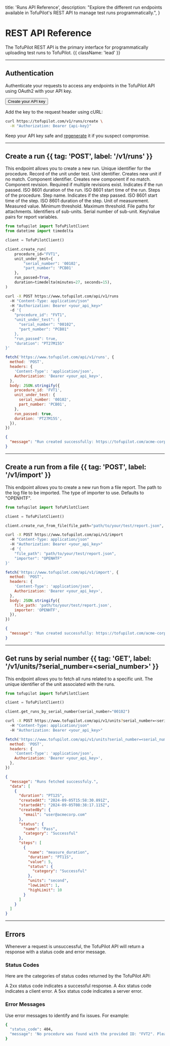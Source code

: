  title: 'Runs API Reference',
  description:
    "Explore the different run endpoints available in TofuPilot's REST API to manage test runs programmatically.",
}

# REST API Reference

The TofuPilot REST API is the primary interface for programmatically uploading test runs to TofuPilot. {{ className: 'lead' }}

---

## Authentication

Authenticate your requests to access any endpoints in the TofuPilot API using OAuth2 with your API key.

<div className="not-prose mt-8">
  <Button href="/user-management#api-key" variant="text" arrow="right">
    Create your API key
  </Button>
</div>

Add the key to the request header using cURL:

```bash
curl https://tofupilot.com/v1/runs/create \
  -H "Authorization: Bearer {api-key}"
```

Keep your API key safe and [regenerate](/user-management#api-key) it if you suspect compromise.

---

## Create a run {{ tag: 'POST', label: '/v1/runs' }}

<Row>
  <Col>
    This endpoint allows you to create a new run.
    <Properties>
      <Property name="procedure_id" type="string, required">
        Unique identifier for the procedure.
      </Property>
      <Property name="unit_under_test" type="record, required">
        Record of the unit under test.
      </Property>
      <Property name="serial_number" type="string, required" indent>
        Unit identifier. Creates new unit if no match.
      </Property>
      <Property name="part_number" type="string, optional" indent>
        Component identifier. Creates new component if no match.
      </Property>
      <Property name="revision" type="string, optional" indent>
        Component revision. Required if multiple revisions exist.
      </Property>
      <Property name="run_passed" type="boolean, required">
        Indicates if the run passed.
      </Property>
      <Property name="duration" type="string, required">
        ISO 8601 duration of the run.
      </Property>
      <Property name="started_at" type="string">
        ISO 8601 start time of the run.
      </Property>
      <Property name="steps" type="array, optional">
        Steps of the procedure.
      </Property>
      <Property name="name" type="string, required" indent>
        Step name.
      </Property>
      <Property name="step_passed" type="boolean, required" indent>
        Indicates if the step passed.
      </Property>
      <Property name="started_at" type="string, required" indent>
        ISO 8601 start time of the step.
      </Property>
      <Property name="duration" type="string, required" indent>
        ISO 8601 duration of the step.
      </Property>
      <Property name="measurement_unit" type="string, optional" indent>
        Unit of measurement.
      </Property>
      <Property name="measurement_value" type="float, optional" indent>
        Measured value.
      </Property>
      <Property name="limit_low" type="float, optional" indent>
        Minimum threshold.
      </Property>
      <Property name="limit_high" type="float, optional" indent>
        Maximum threshold.
      </Property>
      <Property name="attachments" type="array(string), optional">
        File paths for attachments.
      </Property>
      <Property name="sub_units" type="array(record), optional">
        Identifiers of sub-units.
      </Property>
      <Property name="serial_number" type="string, required" indent>
        Serial number of sub-unit.
      </Property>
      <Property name="report_variables" type="record(string, string)">
        Key/value pairs for report variables.
      </Property>
    </Properties>
  </Col>

  <Col sticky>
    <CodeGroup title="Request" tag="POST" label="/v1/runs">

```python
from tofupilot import TofuPilotClient
from datetime import timedelta

client = TofuPilotClient()

client.create_run(
    procedure_id="FVT1",
    unit_under_test={
        "serial_number": '00102',
        "part_number": 'PCB01'
    },
    run_passed=True,
    duration=timedelta(minutes=27, seconds=15),
)
```

```bash {{ title: 'cURL' }}
curl -X POST https://www.tofupilot.com/api/v1/runs
  -H "Content-Type: application/json"
  -H "Authorization: Bearer <your_api_key>"
  -d '{
    "procedure_id": "FVT1",
    "unit_under_test": {
      "serial_number": "00102",
      "part_number": "PCB01"
    },
    "run_passed": true,
    "duration": "PT27M15S"
}'
```

```js
fetch('https://www.tofupilot.com/api/v1/runs', {
  method: 'POST',
  headers: {
    'Content-Type': 'application/json',
    Authorization: 'Bearer <your_api_key>',
  },
  body: JSON.stringify({
    procedure_id: 'FVT1',
    unit_under_test: {
      serial_number: '00102',
      part_number: 'PCB01',
    },
    run_passed: true,
    duration: 'PT27M15S',
  }),
})
```

</CodeGroup>

```json {{ title: 'Response' }}
{
  "message": "Run created successfully: https://tofupilot.com/acme-corp/runs/your-new-run"
}
```

</Col>

</Row>

---

## Create a run from a file {{ tag: 'POST', label: '/v1/import' }}

<Row>
  <Col>
    This endpoint allows you to create a new run from a file report.
    <Properties>
      <Property name="file_path" type="string, required">
        The path to the log file to be imported.
      </Property>
      <Property name="importer" type="string, optional">
        The type of importer to use. Defaults to "OPENHTF".
      </Property>
    </Properties>
  </Col>

  <Col sticky>
    <CodeGroup title="Request" tag="POST" label="/v1/import">

```python
from tofupilot import TofuPilotClient

client = TofuPilotClient()

client.create_run_from_file(file_path="path/to/your/test/report.json", importer="OPENHTF")
```

```bash {{ title: 'cURL' }}
curl -X POST https://www.tofupilot.com/api/v1/import
  -H "Content-Type: application/json"
  -H "Authorization: Bearer <your_api_key>"
  -d '{
    "file_path": "path/to/your/test/report.json",
    "importer": "OPENHTF"
}'
```

```js
fetch('https://www.tofupilot.com/api/v1/import', {
  method: 'POST',
  headers: {
    'Content-Type': 'application/json',
    Authorization: 'Bearer <your_api_key>',
  },
  body: JSON.stringify({
    file_path: 'path/to/your/test/report.json',
    importer: 'OPENHTF',
  }),
})
```

</CodeGroup>

```json {{ title: 'Response' }}
{
  "message": "Run created successfully: https://tofupilot.com/acme-corp/runs/your-new-run"
}
```

</Col>
</Row>

---

## Get runs by serial number {{ tag: 'GET', label: '/v1/units/?serial_number=<serial_number>' }}

<Row>
  <Col>
    This endpoint allows you to fetch all runs related to a specific unit.
    <Properties>
      <Property name="serial_number" type="string, required">
        The unique identifier of the unit associated with the runs.
      </Property>
    </Properties>
  </Col>

  <Col sticky>
    <CodeGroup title="Request" tag="GET" label="/v1/units?serial_number=<serial_number>">

```python
from tofupilot import TofuPilotClient

client = TofuPilotClient()

client.get_runs_by_serial_number(serial_number="00102")
```

```bash {{ title: 'cURL' }}
curl -X POST https://www.tofupilot.com/api/v1/units?serial_number=<serial_number>
  -H "Content-Type: application/json"
  -H "Authorization: Bearer <your_api_key>"
```

```js
fetch('https://www.tofupilot.com/api/v1/units?serial_number=<serial_number>', {
  method: 'POST',
  headers: {
    'Content-Type': 'application/json',
    Authorization: 'Bearer <your_api_key>',
  },
})
```

</CodeGroup>

```json {{ title: 'Response' }}
{
  "message": "Runs fetched successfuly.",
  "data": [
    {
      "duration": "PT12S",
      "createdAt": "2024-09-05T15:58:30.891Z",
      "startedAt": "2024-09-05T08:38:17.115Z",
      "createdBy": {
        "email": "user@acmecorp.com"
      },
      "status": {
        "name": "Pass",
        "category": "Successful"
      },
      "steps": [
        {
          "name": "measure_duration",
          "duration": "PT11S",
          "value": 5,
          "status": {
            "category": "Successful"
          },
          "units": "second",
          "lowLimit": 1,
          "highLimit": 10
        }
      ]
    }
  ]
}
```

</Col>
</Row>

---

## Errors

Whenever a request is unsuccessful, the TofuPilot API will return a response with a status code and error message.

### Status Codes

Here are the categories of status codes returned by the TofuPilot API:

<Properties>
  <Property name="2xx">
    A 2xx status code indicates a successful response.
  </Property>
  <Property name="4xx">A 4xx status code indicates a client error.</Property>
  <Property name="5xx">A 5xx status code indicates a server error.</Property>
</Properties>

### Error Messages

Use error messages to identify and fix issues. For example:

```bash {{ title: "Error response" }}
{
  "status_code": 404,
  "message": 'No procedure was found with the provided ID: "FVT2". Please verify the ID and try again. If the procedure does not exist, you can create a new one on the Procedures page in TofuPilot.'
}
```
